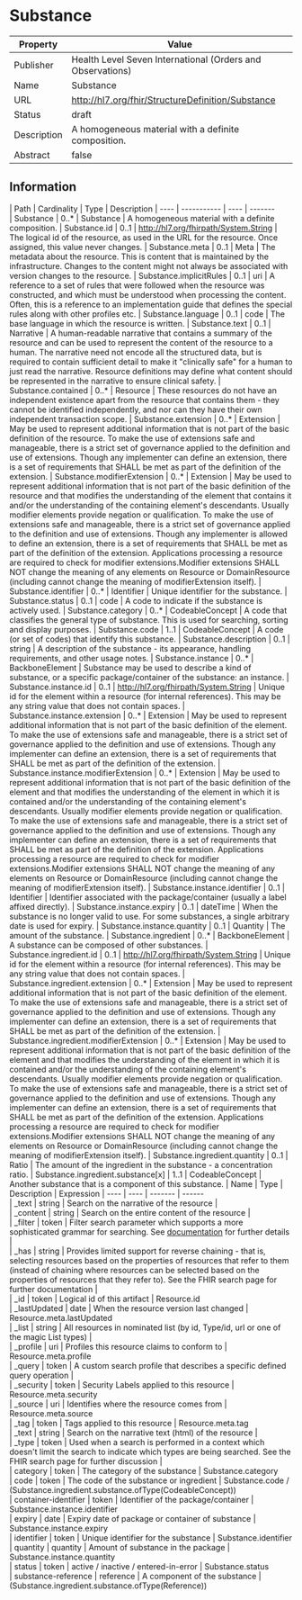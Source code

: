 
  # Substance

  
|Property|Value|
|---|---|
|Publisher|Health Level Seven International (Orders and Observations)|
|Name|Substance|
|URL|http://hl7.org/fhir/StructureDefinition/Substance|
|Status|draft|
|Description|A homogeneous material with a definite composition.|
|Abstract|false|

  ## Information
  <Tabs> <TabItem value="structure" label="Structure">
   | Path | Cardinality | Type | Description
  | ---- | ----------- | ---- | -------  
 | Substance | 0..* | Substance | A homogeneous material with a definite composition. 
 | Substance.id | 0..1 | http://hl7.org/fhirpath/System.String | The logical id of the resource, as used in the URL for the resource. Once assigned, this value never changes. 
 | Substance.meta | 0..1 | Meta | The metadata about the resource. This is content that is maintained by the infrastructure. Changes to the content might not always be associated with version changes to the resource. 
 | Substance.implicitRules | 0..1 | uri | A reference to a set of rules that were followed when the resource was constructed, and which must be understood when processing the content. Often, this is a reference to an implementation guide that defines the special rules along with other profiles etc. 
 | Substance.language | 0..1 | code | The base language in which the resource is written. 
 | Substance.text | 0..1 | Narrative | A human-readable narrative that contains a summary of the resource and can be used to represent the content of the resource to a human. The narrative need not encode all the structured data, but is required to contain sufficient detail to make it "clinically safe" for a human to just read the narrative. Resource definitions may define what content should be represented in the narrative to ensure clinical safety. 
 | Substance.contained | 0..* | Resource | These resources do not have an independent existence apart from the resource that contains them - they cannot be identified independently, and nor can they have their own independent transaction scope. 
 | Substance.extension | 0..* | Extension | May be used to represent additional information that is not part of the basic definition of the resource. To make the use of extensions safe and manageable, there is a strict set of governance  applied to the definition and use of extensions. Though any implementer can define an extension, there is a set of requirements that SHALL be met as part of the definition of the extension. 
 | Substance.modifierExtension | 0..* | Extension | May be used to represent additional information that is not part of the basic definition of the resource and that modifies the understanding of the element that contains it and/or the understanding of the containing element's descendants. Usually modifier elements provide negation or qualification. To make the use of extensions safe and manageable, there is a strict set of governance applied to the definition and use of extensions. Though any implementer is allowed to define an extension, there is a set of requirements that SHALL be met as part of the definition of the extension. Applications processing a resource are required to check for modifier extensions.Modifier extensions SHALL NOT change the meaning of any elements on Resource or DomainResource (including cannot change the meaning of modifierExtension itself). 
 | Substance.identifier | 0..* | Identifier | Unique identifier for the substance. 
 | Substance.status | 0..1 | code | A code to indicate if the substance is actively used. 
 | Substance.category | 0..* | CodeableConcept | A code that classifies the general type of substance.  This is used  for searching, sorting and display purposes. 
 | Substance.code | 1..1 | CodeableConcept | A code (or set of codes) that identify this substance. 
 | Substance.description | 0..1 | string | A description of the substance - its appearance, handling requirements, and other usage notes. 
 | Substance.instance | 0..* | BackboneElement | Substance may be used to describe a kind of substance, or a specific package/container of the substance: an instance. 
 | Substance.instance.id | 0..1 | http://hl7.org/fhirpath/System.String | Unique id for the element within a resource (for internal references). This may be any string value that does not contain spaces. 
 | Substance.instance.extension | 0..* | Extension | May be used to represent additional information that is not part of the basic definition of the element. To make the use of extensions safe and manageable, there is a strict set of governance  applied to the definition and use of extensions. Though any implementer can define an extension, there is a set of requirements that SHALL be met as part of the definition of the extension. 
 | Substance.instance.modifierExtension | 0..* | Extension | May be used to represent additional information that is not part of the basic definition of the element and that modifies the understanding of the element in which it is contained and/or the understanding of the containing element's descendants. Usually modifier elements provide negation or qualification. To make the use of extensions safe and manageable, there is a strict set of governance applied to the definition and use of extensions. Though any implementer can define an extension, there is a set of requirements that SHALL be met as part of the definition of the extension. Applications processing a resource are required to check for modifier extensions.Modifier extensions SHALL NOT change the meaning of any elements on Resource or DomainResource (including cannot change the meaning of modifierExtension itself). 
 | Substance.instance.identifier | 0..1 | Identifier | Identifier associated with the package/container (usually a label affixed directly). 
 | Substance.instance.expiry | 0..1 | dateTime | When the substance is no longer valid to use. For some substances, a single arbitrary date is used for expiry. 
 | Substance.instance.quantity | 0..1 | Quantity | The amount of the substance. 
 | Substance.ingredient | 0..* | BackboneElement | A substance can be composed of other substances. 
 | Substance.ingredient.id | 0..1 | http://hl7.org/fhirpath/System.String | Unique id for the element within a resource (for internal references). This may be any string value that does not contain spaces. 
 | Substance.ingredient.extension | 0..* | Extension | May be used to represent additional information that is not part of the basic definition of the element. To make the use of extensions safe and manageable, there is a strict set of governance  applied to the definition and use of extensions. Though any implementer can define an extension, there is a set of requirements that SHALL be met as part of the definition of the extension. 
 | Substance.ingredient.modifierExtension | 0..* | Extension | May be used to represent additional information that is not part of the basic definition of the element and that modifies the understanding of the element in which it is contained and/or the understanding of the containing element's descendants. Usually modifier elements provide negation or qualification. To make the use of extensions safe and manageable, there is a strict set of governance applied to the definition and use of extensions. Though any implementer can define an extension, there is a set of requirements that SHALL be met as part of the definition of the extension. Applications processing a resource are required to check for modifier extensions.Modifier extensions SHALL NOT change the meaning of any elements on Resource or DomainResource (including cannot change the meaning of modifierExtension itself). 
 | Substance.ingredient.quantity | 0..1 | Ratio | The amount of the ingredient in the substance - a concentration ratio. 
 | Substance.ingredient.substance[x] | 1..1 | CodeableConcept | Another substance that is a component of this substance. 
</TabItem>
 <TabItem value="searchparameter" label="Search Parameters">
   | Name | Type | Description  | Expression 
    | ---- | ---- | ------- | ------  
 | _text | string | Search on the narrative of the resource |   
 | _content | string | Search on the entire content of the resource |   
 | _filter | token | Filter search parameter which supports a more sophisticated grammar for searching. See [documentation](search_filter.html) for further details |   
 | _has | string | Provides limited support for reverse chaining - that is, selecting resources based on the properties of resources that refer to them (instead of chaining where resources can be selected based on the properties of resources that they refer to). See the FHIR search page for further documentation |   
 | _id | token | Logical id of this artifact | Resource.id  
 | _lastUpdated | date | When the resource version last changed | Resource.meta.lastUpdated  
 | _list | string | All resources in nominated list (by id, Type/id, url or one of the magic List types) |   
 | _profile | uri | Profiles this resource claims to conform to | Resource.meta.profile  
 | _query | token | A custom search profile that describes a specific defined query operation |   
 | _security | token | Security Labels applied to this resource | Resource.meta.security  
 | _source | uri | Identifies where the resource comes from | Resource.meta.source  
 | _tag | token | Tags applied to this resource | Resource.meta.tag  
 | _text | string | Search on the narrative text (html) of the resource |   
 | _type | token | Used when a search is performed in a context which doesn't limit the search to indicate which types are being searched. See the FHIR search page for further discussion |   
 | category | token | The category of the substance | Substance.category  
 | code | token | The code of the substance or ingredient | Substance.code / (Substance.ingredient.substance.ofType(CodeableConcept))  
 | container-identifier | token | Identifier of the package/container | Substance.instance.identifier  
 | expiry | date | Expiry date of package or container of substance | Substance.instance.expiry  
 | identifier | token | Unique identifier for the substance | Substance.identifier  
 | quantity | quantity | Amount of substance in the package | Substance.instance.quantity  
 | status | token | active / inactive / entered-in-error | Substance.status  
 | substance-reference | reference | A component of the substance | (Substance.ingredient.substance.ofType(Reference))  

</TabItem>
</Tabs>